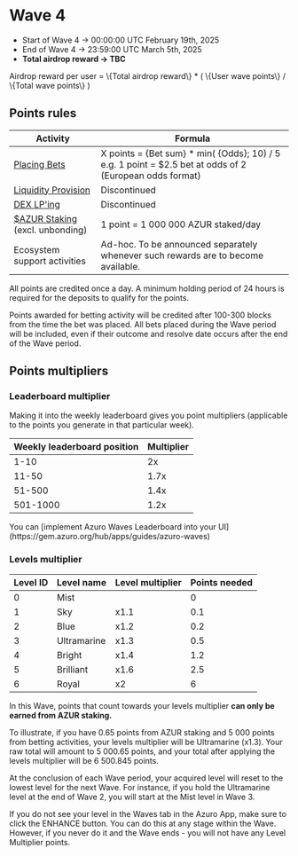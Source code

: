 
# Wave 4

- Start of Wave 4 → 00:00:00 UTC February 19th, 2025
- End of Wave 4 → 23:59:00 UTC March 5th, 2025
- **Total airdrop reward → TBC**

<Callout type="info">
Airdrop reward per user = 
\{Total airdrop reward\} * ( \{User wave points\}  / \{Total wave points\} )
</Callout>

## Points rules

| Activity | Formula |
| --- | --- |
| [Placing Bets](https://azuro.org/ecosystem) | Х points =  \{Bet sum\} * min( \{Odds\}; 10) / 5<br />e.g. 1 point = \$2.5 bet at odds of 2 (European odds format) |
| [Liquidity Provision](https://azuro.org/app/liquidity) | Discontinued |
| [DEX LP'ing](https://azuro.org/app/dex-farming) | Discontinued |
| [\$AZUR Staking](https://azuro.org/app/staking)<br />(excl. unbonding) | 1 point = 1 000 000 AZUR staked/day |
| Ecosystem support activities | Ad-hoc. To be announced separately whenever such rewards are to become available. |

All points are credited once a day. A minimum holding period of 24 hours is required for the deposits to qualify for the points.

Points awarded for betting activity will be credited after 100-300 blocks from the time the bet was placed. All bets placed during the Wave period will be included, even if their outcome and resolve date occurs after the end of the Wave period.

## Points multipliers

### Leaderboard multiplier

Making it into the weekly leaderboard gives you point multipliers (applicable to the points you generate in that particular week).

| Weekly leaderboard position | Multiplier |
| --- | --- |
| 1-10 | 2x |
| 11-50 | 1.7x |
| 51-500 | 1.4x |
| 501-1000 | 1.2x |

<Callout type="feature">
You can [implement Azuro Waves Leaderboard into your UI](https://gem.azuro.org/hub/apps/guides/azuro-waves)
</Callout>

### Levels multiplier

| Level ID | Level name | Level multiplier | Points needed |
| --- | --- | --- | --- |
| 0 | Mist |  | 0 |
| 1 | Sky | x1.1 | 0.1 |
| 2 | Blue | x1.2 | 0.2 |
| 3 | Ultramarine | x1.3 | 0.5 |
| 4 | Bright | x1.4 | 1.2 |
| 5 | Brilliant | x1.6 | 2.5 |
| 6 | Royal | x2 | 6 |

In this Wave, points that count towards your levels multiplier **can only be earned from AZUR staking.**

To illustrate, if you have 0.65 points from AZUR staking and 5 000 points from betting activities, your levels multiplier will be Ultramarine (x1.3). Your raw total will amount to 5 000.65 points, and your total after applying the levels multiplier will be 6 500.845 points.

At the conclusion of each Wave period, your acquired level will reset to the lowest level for the next Wave. For instance, if you hold the Ultramarine level at the end of Wave 2, you will start at the Mist level in Wave 3.

<Callout type="warning">
If you do not see your level in the Waves tab in the Azuro App, make sure to click the ENHANCE button. You can do this at any stage within the Wave.
However, if you never do it and the Wave ends - you will not have any Level Multiplier points.
</Callout>
